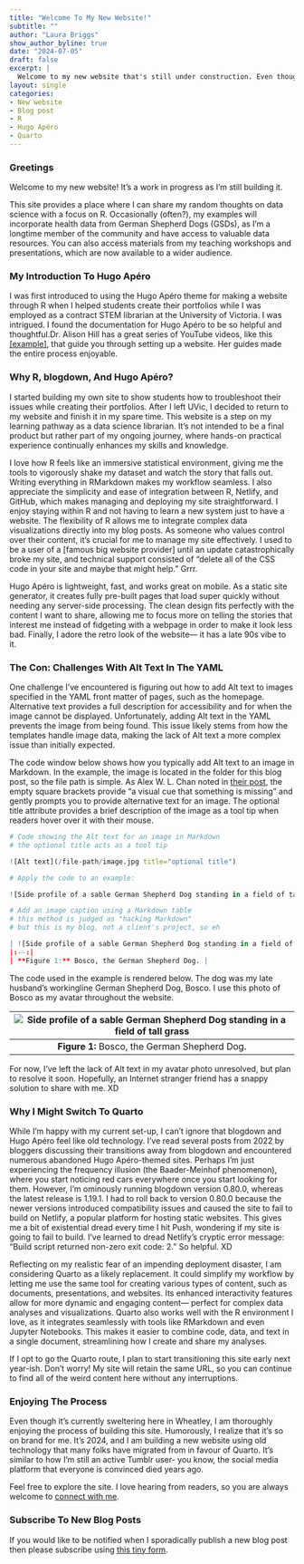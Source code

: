 ```yaml
---
title: "Welcome To My New Website!"
subtitle: ""
author: "Laura Briggs"
show_author_byline: true
date: "2024-07-05"
draft: false
excerpt: |
  Welcome to my new website that's still under construction. Even though it's 2024, the site is built using R, blogdown, and Hugo Apéro. Let me explain why this is totally on brand for me.
layout: single
categories:
- New website
- Blog post
- R
- Hugo Apéro
- Quarto
---
```


### Greetings

Welcome to my new website! It's a work in progress as I'm still building it.

This site provides a place where I can share my random thoughts on data science with a focus on R. Occasionally (often?), my examples will incorporate health data from German Shepherd Dogs (GSDs), as I'm a longtime member of the community and have access to valuable data resources. You can also access materials from my teaching workshops and presentations, which are now available to a wider audience.

### My Introduction To Hugo Apéro

I was first introduced to using the Hugo Apéro theme for making a website through R when I helped students create their portfolios while I was employed as a contract STEM librarian at the University of Victoria. I was intrigued. I found the documentation for Hugo Apéro to be so helpful and thoughtful.Dr. Alison Hill has a great series of YouTube videos, like this [[example]](https://youtu.be/RksaNh5Ywbo?si=8CVapkGBuTfkjrCn), that guide you through setting up a website. Her guides made the entire process enjoyable.

### Why R, blogdown, And Hugo Apéro?

I started building my own site to show students how to troubleshoot their issues while creating their portfolios. After I left UVic, I decided to return to my website and finish it in my spare time. This website is a step on my learning pathway as a data science librarian. It's not intended to be a final product but rather part of my ongoing journey, where hands-on practical experience continually enhances my skills and knowledge.

I love how R feels like an immersive statistical environment, giving me the tools to vigorously shake my dataset and watch the story that falls out. Writing everything in RMarkdown makes my workflow seamless. I also appreciate the simplicity and ease of integration between R, Netlify, and GitHub, which makes managing and deploying my site straightforward. I enjoy staying within R and not having to learn a new system just to have a website. The flexibility of R allows me to integrate complex data visualizations directly into my blog posts. As someone who values control over their content, it's crucial for me to manage my site effectively. I used to be a user of a [famous big website provider] until an update catastrophically broke my site, and technical support consisted of "delete all of the CSS code in your site and maybe that might help." Grrr.

Hugo Apéro is lightweight, fast, and works great on mobile. As a static site generator, it creates fully pre-built pages that load super quickly without needing any server-side processing. The clean design fits perfectly with the content I want to share, allowing me to focus more on telling the stories that interest me instead of fidgeting with a webpage in order to make it look less bad. Finally, I adore the retro look of the website— it has a late 90s vibe to it.

### The Con: Challenges With Alt Text In The YAML

One challenge I’ve encountered is figuring out how to add Alt text to images specified in the YAML front matter of pages, such as the homepage. Alternative text provides a full description for accessibility and for when the image cannot be displayed. Unfortunately, adding Alt text in the YAML prevents the image from being found. This issue likely stems from how the templates handle image data, making the lack of Alt text a more complex issue than initially expected.

The code window below shows how you typically add Alt text to an image in Markdown. In the example, the image is located in the folder for this blog post, so the file path is simple. As Alex W. L. Chan noted in [their post](https://alexwlchan.net/2021/markdown-image-syntax/), the empty square brackets provide "a visual cue that something is missing" and gently prompts you to provide alternative text for an image. The optional title attribute provides a brief description of the image as a tool tip when readers hover over it with their mouse.

```r

# Code showing the Alt text for an image in Markdown
# the optional title acts as a tool tip

![Alt text](/file-path/image.jpg title="optional title")

# Apply the code to an example:

![Side profile of a sable German Shepherd Dog standing in a field of tall grass](bosco.jpg "Bosco, a sable German Shepherd Dog")

# Add an image caption using a Markdown table
# this method is judged as "hacking Markdown"
# but this is my blog, not a client's project, so eh

| ![Side profile of a sable German Shepherd Dog standing in a field of tall grass](bosco.jpg "Bosco, a sable German Shepherd Dog") |
|:--:|
| **Figure 1:** Bosco, the German Shepherd Dog. |

```

The code used in the example is rendered below. The dog was my late husband's workingline German Shepherd Dog, Bosco. I use this photo of Bosco as my avatar throughout the website.

| ![Side profile of a sable German Shepherd Dog standing in a field of tall grass](bosco.jpg "Bosco, a sable German Shepherd Dog") |
|:--:|
| **Figure 1:** Bosco, the German Shepherd Dog. |

For now, I’ve left the lack of Alt text in my avatar photo unresolved, but plan to resolve it soon. Hopefully, an Internet stranger friend has a snappy solution to share with me. XD

### Why I Might Switch To Quarto

While I'm happy with my current set-up, I can't ignore that blogdown and Hugo Apéro feel like old technology. I've read several posts from 2022 by bloggers discussing their transitions away from blogdown and encountered numerous abandoned Hugo Apéro-themed sites. Perhaps I'm just experiencing the frequency illusion (the Baader-Meinhof phenomenon), where you start noticing red cars everywhere once you start looking for them. However, I'm ominously running blogdown version 0.80.0, whereas the latest release is 1.19.1. I had to roll back to version 0.80.0 because the newer versions introduced compatibility issues and caused the site to fail to build on Netlify, a popular platform for hosting static websites. This gives me a bit of existential dread every time I hit Push, wondering if my site is going to fail to build. I've learned to dread Netlify's cryptic error message: "Build script returned non-zero exit code: 2." So helpful. XD

Reflecting on my realistic fear of an impending deployment disaster, I am considering Quarto as a likely replacement. It could simplify my workflow by letting me use the same tool for creating various types of content, such as documents, presentations, and websites. Its enhanced interactivity features allow for more dynamic and engaging content— perfect for complex data analyses and visualizations. Quarto also works well with the R environment I love, as it integrates seamlessly with tools like RMarkdown and even Jupyter Notebooks. This makes it easier to combine code, data, and text in a single document, streamlining how I create and share my analyses.

If I opt to go the Quarto route, I plan to start transitioning this site early next year-ish. Don't worry! My site will retain the same URL, so you can continue to find all of the weird content here without any interruptions.

### Enjoying The Process

Even though it's currently sweltering here in Wheatley, I am thoroughly enjoying the process of building this site. Humorously, I realize that it's so on brand for me. It's 2024, and I am building a new website using old technology that many folks have migrated from in favour of Quarto. It's similar to how I'm still an active Tumblr user- you know, the social media platform that everyone is convinced died years ago.

Feel free to explore the site. I love hearing from readers, so you are always welcome to [connect with me](/contact).

### Subscribe To New Blog Posts

If you would like to be notified when I sporadically publish a new blog post then please subscribe using [this tiny form](https://dashboard.mailerlite.com/forms/1012938/126123917064537119/share). 
